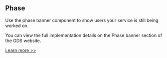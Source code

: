 
<Meta title="Components/Phase/Information" />

<h2>Phase</h2>

<p>
  Use the phase banner component to show users your service is still being
  worked on.
</p>

<p>
  You can view the full implementation details on the Phase banner section of
  the GDS website.
</p>
<a
  href="https://design-system.service.gov.uk/components/phase-banner/"
  target="_blank"
  rel="noreferrer"
>
  Learn more >>
</a>
